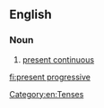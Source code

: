 ==English==

===Noun===
{{en-noun|head=[[present]] [[progressive]]|-}}

# {{context|grammar|lang=en}} [[present continuous]]

[[Category:en:Tenses]]

[[fi:present progressive]]